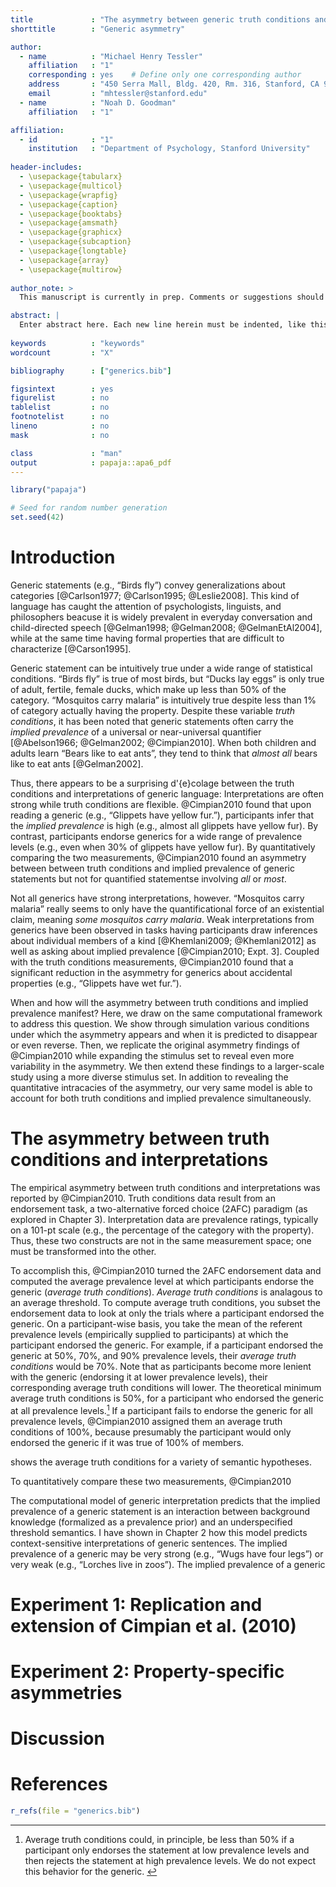 ```yaml
---
title             : "The asymmetry between generic truth conditions and implied prevalence"
shorttitle        : "Generic asymmetry"

author: 
  - name          : "Michael Henry Tessler"
    affiliation   : "1"
    corresponding : yes    # Define only one corresponding author
    address       : "450 Serra Mall, Bldg. 420, Rm. 316, Stanford, CA 94305"
    email         : "mhtessler@stanford.edu"
  - name          : "Noah D. Goodman"
    affiliation   : "1"

affiliation:
  - id            : "1"
    institution   : "Department of Psychology, Stanford University"
    
header-includes:
  - \usepackage{tabularx}
  - \usepackage{multicol}
  - \usepackage{wrapfig}
  - \usepackage{caption}
  - \usepackage{booktabs}
  - \usepackage{amsmath}
  - \usepackage{graphicx}
  - \usepackage{subcaption}
  - \usepackage{longtable}
  - \usepackage{array}
  - \usepackage{multirow}
  
author_note: >
  This manuscript is currently in prep. Comments or suggestions should be directed to MH Tessler.

abstract: |
  Enter abstract here. Each new line herein must be indented, like this line.
  
keywords          : "keywords"
wordcount         : "X"

bibliography      : ["generics.bib"]

figsintext        : yes
figurelist        : no
tablelist         : no
footnotelist      : no
lineno            : no
mask              : no

class             : "man"
output            : papaja::apa6_pdf
---
```

\newcommand{\denote}[1]{\mbox{ $[\![ #1 ]\!]$}}
\newcommand*\diff{\mathop{}\!\mathrm{d}}
\definecolor{Red}{RGB}{255,0,0}
\definecolor{Green}{RGB}{10,200,100}
\definecolor{Blue}{RGB}{10,100,200}

\newcommand{\mht}[1]{{\textcolor{Blue}{[mht: #1]}}}
\newcommand{\ndg}[1]{{\textcolor{Green}{[ndg: #1]}}}
\newcommand{\red}[1]{{\textcolor{Red}{#1}}}


```r
library("papaja")
```

```r
# Seed for random number generation
set.seed(42)
```

# Introduction

\red{look at things that cite Cimpian et al. (2010) and see if people are discussing the asymmetry in the philosophical literature}

Generic statements (e.g., "Birds fly") convey generalizations about categories [@Carlson1977; @Carlson1995; @Leslie2008].
This kind of language has caught the attention of psychologists, linguists, and philosophers beacuse it is widely prevalent in everyday conversation and child-directed speech [@Gelman1998; @Gelman2008; @GelmanEtAl2004], while at the same time having formal properties that are difficult to characterize [@Carson1995]. 

Generic statement can be intuitively true under a wide range of statistical conditions. 
"Birds fly" is true of most birds, but "Ducks lay eggs" is only true of adult, fertile, female ducks, which make up less than 50\% of the category.
"Mosquitos carry malaria" is intuitively true despite less than 1\% of category actually having the property.
Despite these variable *truth conditions*, it has been noted that generic statements often carry the *implied prevalence* of a universal or near-universal quantifier [@Abelson1966; @Gelman2002; @Cimpian2010]. 
When both children and adults learn "Bears like to eat ants", they tend to think that *almost all* bears like to eat ants [@Gelman2002].

Thus, there appears to be a surprising d\'{e}colage between the truth conditions and interpretations of generic language: Interpretations are often strong while truth conditions are flexible. 
@Cimpian2010 found that upon reading a generic (e.g., "Glippets have yellow fur."), participants infer that the *implied prevalence* is high (e.g., almost all glippets have yellow fur).
By contrast, participants endorse generics for a wide range of prevalence levels (e.g., even when 30\% of glippets have yellow fur). 
By quantitatively comparing the two measurements, @Cimpian2010 found an asymmetry between between truth conditions and implied prevalence of generic statements but not for quantified statementse involving *all* or *most*.

Not all generics have strong interpretations, however. 
"Mosquitos carry malaria" really seems to only have the quantificational force of an existential claim, meaning *some mosquitos carry malaria*.
Weak interpretations from generics have been observed in tasks having participants draw inferences about individual members of a kind [@Khemlani2009; @Khemlani2012] as well as asking about implied prevalence [@Cimpian2010; Expt. 3].
Coupled with the truth conditions measurements, @Cimpian2010 found that a significant reduction in the asymmetry for generics about accidental properties (e.g., "Glippets have wet fur.").

When and how will the asymmetry between truth conditions and implied prevalence manifest?
\red{[check cimpian's discussion section]}
Here, we draw on the same computational framework to address this question. 
We show through simulation various conditions under which the asymmetry appears and when it is predicted to disappear or even reverse.
Then, we replicate the original asymmetry findings of @Cimpian2010 while expanding the stimulus set to reveal even more variability in the asymmetry.
We then extend these findings to a larger-scale study using a more diverse stimulus set.
In addition to revealing the quantitative intracacies of the asymmetry, our very same model is able to account for both truth conditions and implied prevalence simultaneously. 

# The asymmetry between truth conditions and interpretations

The empirical asymmetry between truth conditions and interpretations was reported by @Cimpian2010.
Truth conditions data result from an endorsement task, a two-alternative forced choice (2AFC) paradigm (as explored in Chapter 3).
Interpretation data are prevalence ratings, typically on a 101-pt scale (e.g., the percentage of the category with the property).
Thus, these two constructs are not in the same measurement space; one must be transformed into the other.

To accomplish this, @Cimpian2010 turned the 2AFC endorsement data and computed the average prevalence level at which participants endorse the generic (*average truth conditions*).
*Average truth conditions* is analagous to an average threshold. 
To compute average truth conditions, you subset the endorsement data to look at only the trials where a participant endorsed the generic. 
On a participant-wise basis, you take the mean of the referent prevalence levels (empirically supplied to participants) at which the participant endorsed the generic.
For example, if a participant endorsed the generic at 50%, 70%, and 90% prevalence levels, their *average truth conditions* would be 70%. 
Note that as participants become more lenient with the generic (endorsing it at lower prevalence levels), their corresponding average truth conditions will lower.
The theoretical minimum average truth conditions is 50%, for a participant who endorsed the generic at all prevalence levels.^[
  Average truth conditions could, in principle, be less than 50% if a participant only endorses the statement at low prevalence levels and then rejects the statement at high prevalence levels. We do not expect this behavior for the generic. 
]
If a participant fails to endorse the generic for all prevalence levels, @Cimpian2010 assigned them an average truth conditions of 100%, because presumably the participant would only endorsed the generic if it was true of 100% of members.

\red{Figure 1} shows the average truth conditions for a variety of semantic hypotheses.

<!-- - Model figure: -->
<!--   - Prior, L("Some"), L("Most"), L("Generic"), S: x=%, y= endorse, color = model, ATC & IP: bar plot (x = model) -->

<!-- 
Computing ATC for model should just be the mean of the production probabilities...
This probably is the same as the Cimpian sampling method, though won't have a way of constructing the variance..
thus the sampling method may be preferred for constructing the variance
-->





To quantitatively compare these two measurements, @Cimpian2010

The computational model of generic interpretation predicts that the implied prevalence of a generic statement is an interaction between background knowledge (formalized as a prevalence prior) and an underspecified threshold semantics. 
I have shown in Chapter 2 how this model predicts context-sensitive interpretations of generic sentences. 
The implied prevalence of a generic may be very strong (e.g., "Wugs have four legs") or very weak (e.g., "Lorches live in zoos").
The implied prevalence of a generic 

# Experiment 1: Replication and extension of Cimpian et al. (2010)

# Experiment 2: Property-specific asymmetries

<!-- \subsubsection*{Method} -->

<!-- We re-analyze the data from Expt.~2b as the \emph{implied prevalence} data. -->
<!-- The following paradigm is to measure the corresponding \emph{truth conditions}. -->

<!-- \paragraph*{Participants} -->

<!-- We recruited 40 participants over MTurk.   -->
<!-- %We chose a sample size at least twice as large as the original study by \citeA{Cimpian2010} (original n=20), and to match Expt.~2b.  -->
<!-- All participants were native English speakers.  -->
<!-- None of the participants completed Expt.~2b (interpretations of novel generics). -->
<!-- The experiment took about 5 minutes and participants were compensated \$0.60. -->

<!-- \paragraph*{Procedure and materials} -->

<!-- The cover story and materials were the same as in Expt.~2b. -->
<!-- On each trial, participants were given a statement about a property's prevalence within a novel kind (e.g. \emph{50\% of feps have yellow fur.}). Participants were then asked whether or not they agreed or disagreed with the corresponding generic sentence (e.g. \emph{Feps have yellow fur.}). Prevalence varied between 10, 30, 50, 70, and 90\%. -->

<!-- The experiment consisted of 25 trials: 5 trials for each of 5 types of properties measured in Expt.~2a (part, color part, vague part, common accidental, rare accidental).  -->
<!-- Each prevalence level appeared once for each property type (5 prevalence levels x 5 property types).  -->

<!-- \subsubsection*{Analysis and results} -->

<!-- For both behavioral data and model predictions (Eq.~\ref{eq:S2}) we computed the average prevalence that led to an assenting judgment (the \emph{average prevalence score}), for each property type and participant, following the procedure used by \citeA{Cimpian2010}. -->
<!-- For example, if a participant agreed with the generic whenever the prevalence was 70\% or 90\% and disagreed at the other prevalence levels, that participant received an \emph{average prevalence score} of 80\%. -->

<!-- For our pair of models, there are two parameters (the two speaker optimality parameters). -->
<!-- We infer them using the same Bayesian data analytic approach as before.  -->
<!-- The MAP and 95\% HPD intervals for $\lambda_1$ is 19.5 [10.5, 19.9] and $\lambda_2$ is 0.4 [0.34, 0.49]. -->
<!-- We then subjected the generic endorsement model to the same procedure as the human data.  -->
<!-- The speaker model $S_2$ returns a posterior probability of producing the generic, for each level of prevalence.  -->
<!-- We sample a response (\emph{agree} / \emph{disagree}) from this posterior distribution for each prevalence level, simulating a single subject's data. -->
<!-- As with the human data, we took the trials where the model agreed with the generic, and took the mean of the prevalence levels corresponding to those trials, giving us the average prevalence at which the model assented to the generic. -->
<!-- We repeated this for each type of property 40 times to simulate a sample of 40 participants.  -->
<!-- We repeated this procedure 1000 times to bootstrap 95\% confidence intervals. -->

<!-- The generic endorsement model (speaker $S_2$) predicted that \emph{average truth conditions} should not vary appreciably across the different types of properties, consistent with the fact that generics are acceptable for broad range of prevalence levels for all property types. -->
<!-- A similar absence of a gradient was observed in the human data ($\beta = 2.82; SE = 4.02; t(39) = 0.70; p = 0.49$; Figure \ref{fig:exp2b}, dotted lines).  -->
<!-- Interpretations of generic utterances are stronger than their average truth conditions for the biological properties but not for the accidental properties (Figure \ref{fig:exp2b}) with both human data, replicating \citeA{Cimpian2010}, and the model; the extent of the difference is governed by prior property knowledge (mean prevalence when present $\gamma$, from Expt.~2a). -->
<!-- The listener and speaker pair of models predicts human endorsements and interpretations of novel generic utterances well ($r^2(10) = 0.87$, MSE = 0.008). -->
<!-- Thus, our model predicts that the asymmetry between truth conditions and implied prevalence should hold, but only for properties with the most extreme prior beliefs. -->




# Discussion


# References


```r
r_refs(file = "generics.bib")
```

\setlength{\parindent}{-0.5in}
\setlength{\leftskip}{0.5in}
